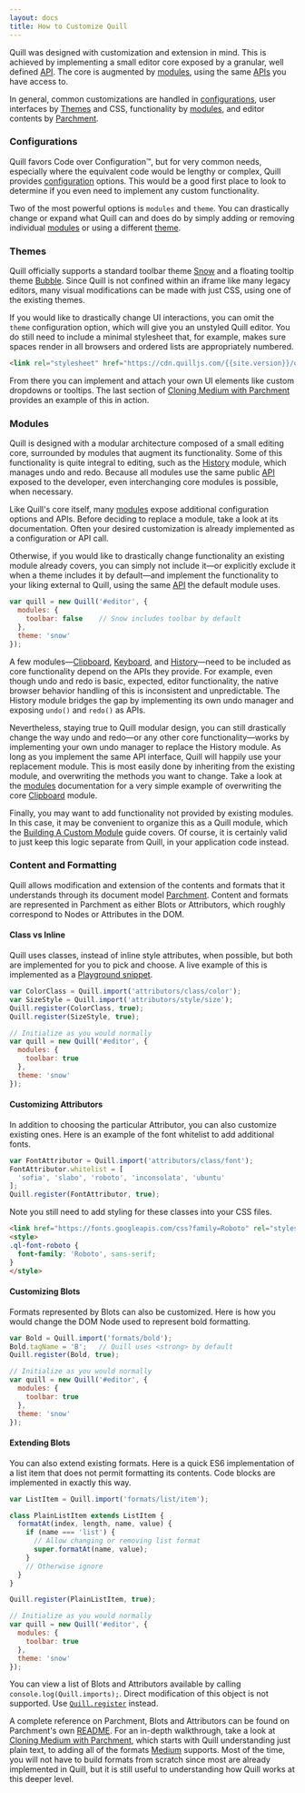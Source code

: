 ```yaml
---
layout: docs
title: How to Customize Quill
---
```


Quill was designed with customization and extension in mind. This is achieved by implementing a small editor core exposed by a granular, well defined [API](/docs/api/). The core is augmented by [modules](/docs/modules), using the same [APIs](/docs/api/) you have access to.

In general, common customizations are handled in [configurations](#configurations/), user interfaces by [Themes](#themes) and CSS, functionality by [modules](#modules), and editor contents by [Parchment](#content-and-formatting).


### Configurations

Quill favors Code over Configuration&trade;, but for very common needs, especially where the equivalent code would be lengthy or complex, Quill provides [configuration](/docs/configuration/) options. This would be a good first place to look to determine if you even need to implement any custom functionality.

Two of the most powerful options is `modules` and `theme`. You can drastically change or expand what Quill can and does do by simply adding or removing individual [modules](/docs/modules/) or using a different [theme](/docs/themes/).


### Themes

Quill officially supports a standard toolbar theme [Snow](/docs/themes/#snow) and a floating tooltip theme [Bubble](/docs/themes/#bubble). Since Quill is not confined within an iframe like many legacy editors, many visual modifications can be made with just CSS, using one of the existing themes.

If you would like to drastically change UI interactions, you can omit the `theme` configuration option, which will give you an unstyled Quill editor. You do still need to include a minimal stylesheet that, for example, makes sure spaces render in all browsers and ordered lists are appropriately numbered.

```html
<link rel="stylesheet" href="https://cdn.quilljs.com/{{site.version}}/quill.core.css">
```

From there you can implement and attach your own UI elements like custom dropdowns or tooltips. The last section of [Cloning Medium with Parchment](/guides/cloning-medium-with-parchment/#final-polish) provides an example of this in action.


### Modules

Quill is designed with a modular architecture composed of a small editing core, surrounded by modules that augment its functionality. Some of this functionality is quite integral to editing, such as the [History](/docs/modules/history/) module, which manages undo and redo. Because all modules use the same public [API](/docs/api/) exposed to the developer, even interchanging core modules is possible, when necessary.

Like Quill's core itself, many [modules](/docs/modules/) expose additional configuration options and APIs. Before deciding to replace a module, take a look at its documentation. Often your desired customization is already implemented as a configuration or API call.

Otherwise, if you would like to drastically change functionality an existing module already covers, you can simply not include it&mdash;or explicitly exclude it when a theme includes it by default&mdash;and implement the functionality to your liking external to Quill, using the same [API](/docs/api/) the default module uses.

```js
var quill = new Quill('#editor', {
  modules: {
    toolbar: false    // Snow includes toolbar by default
  },
  theme: 'snow'
});
```

A few modules&mdash;[Clipboard](/docs/modules/clipboard/), [Keyboard](/docs/modules/keyboard/), and [History](/docs/modules/history/)&mdash;need to be included as core functionality depend on the APIs they provide. For example, even though undo and redo is basic, expected, editor functionality, the native browser behavior handling of this is inconsistent and unpredictable. The History module bridges the gap by implementing its own undo manager and exposing `undo()` and `redo()` as APIs.

Nevertheless, staying true to Quill modular design, you can still drastically change the way undo and redo&mdash;or any other core functionality&mdash;works by implementing your own undo manager to replace the History module. As long as you implement the same API interface, Quill will happily use your replacement module. This is most easily done by inheriting from the existing module, and overwriting the methods you want to change. Take a look at the [modules](/docs/modules/) documentation for a very simple example of overwriting the core [Clipboard](/docs/modules/clipboard/) module.

Finally, you may want to add functionality not provided by existing modules. In this case, it may be convenient to organize this as a Quill module, which the [Building A Custom Module](/guides/building-a-custom-module/) guide covers. Of course, it is certainly valid to just keep this logic separate from Quill, in your application code instead.


### Content and Formatting

Quill allows modification and extension of the contents and formats that it understands through its document model [Parchment](https://github.com/quilljs/parchment/). Content and formats are represented in Parchment as either Blots or Attributors, which roughly correspond to Nodes or Attributes in the DOM.

#### Class vs Inline

Quill uses classes, instead of inline style attributes, when possible, but both are implemented for you to pick and choose. A live example of this is implemented as a [Playground snippet](/playground/#class-vs-inline-style).

```js
var ColorClass = Quill.import('attributors/class/color');
var SizeStyle = Quill.import('attributors/style/size');
Quill.register(ColorClass, true);
Quill.register(SizeStyle, true);

// Initialize as you would normally
var quill = new Quill('#editor', {
  modules: {
    toolbar: true
  },
  theme: 'snow'
});
```

#### Customizing Attributors

In addition to choosing the particular Attributor, you can also customize existing ones. Here is an example of the font whitelist to add additional fonts.

```js
var FontAttributor = Quill.import('attributors/class/font');
FontAttributor.whitelist = [
  'sofia', 'slabo', 'roboto', 'inconsolata', 'ubuntu'
];
Quill.register(FontAttributor, true);
```

Note you still need to add styling for these classes into your CSS files.

```html
<link href="https://fonts.googleapis.com/css?family=Roboto" rel="stylesheet">
<style>
.ql-font-roboto {
  font-family: 'Roboto', sans-serif;
}
</style>
```

#### Customizing Blots

Formats represented by Blots can also be customized. Here is how you would change the DOM Node used to represent bold formatting.

```js
var Bold = Quill.import('formats/bold');
Bold.tagName = 'B';   // Quill uses <strong> by default
Quill.register(Bold, true);

// Initialize as you would normally
var quill = new Quill('#editor', {
  modules: {
    toolbar: true
  },
  theme: 'snow'
});
```

#### Extending Blots

You can also extend existing formats. Here is a quick ES6 implementation of a list item that does not permit formatting its contents. Code blocks are implemented in exactly this way.

```js
var ListItem = Quill.import('formats/list/item');

class PlainListItem extends ListItem {
  formatAt(index, length, name, value) {
    if (name === 'list') {
      // Allow changing or removing list format
      super.formatAt(name, value);
    }
    // Otherwise ignore
  }
}

Quill.register(PlainListItem, true);

// Initialize as you would normally
var quill = new Quill('#editor', {
  modules: {
    toolbar: true
  },
  theme: 'snow'
});
```

You can view a list of Blots and Attributors available by calling `console.log(Quill.imports);`. Direct modification of this object is not supported. Use [`Quill.register`](/docs/api/#register) instead.

A complete reference on Parchment, Blots and Attributors can be found on Parchment's own [README](https://github.com/quilljs/parchment/). For an in-depth walkthrough, take a look at [Cloning Medium with Parchment](/guides/cloning-medium-with-parchment/), which starts with Quill understanding just plain text, to adding all of the formats [Medium](https://medium.com/) supports. Most of the time, you will not have to build formats from scratch since most are already implemented in Quill, but it is still useful to understanding how Quill works at this deeper level.
